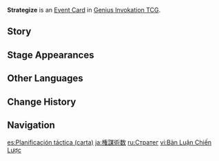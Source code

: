 {{Genius Invokation TCG Infobox
|id        = 332004
|image     = Strategize Event Card.png
|type      = Event Card
|effect    = Draw 2 cards.
|matching  = 1
|source1   = [[Genius Invokation TCG Starter Deck]]
|source2   = {{Sold By}}
|features  = Sangonomiya Kokomi;Gorou
}}
'''Strategize''' is an [[Event Card]] in [[Genius Invokation TCG]].

==Story==
{{Description|"This might look quite complicated, but in truth, the possible scenarios do not exceed 187 in number."|title=Strategize}}

==Stage Appearances==
{{Genius Invokation TCG Stage Appearances}}

==Other Languages==
{{Other Languages
|revise  = ZH TL; at the very least {{zh|帷幄}} needs a note specifying that it's a tent within a military camp.
|en      = Strategize
|zhs     = 运筹帷幄
|zhs_rm  = Yùnchóu Wéiwò
|zht     = 運籌帷幄
|zht_rm  = Yùnchóu Wéiwò
|zh_tl   = Strategize from a Tent
|ja      = 権謀術数
|ja_rm   = Kenboujussuu
|ja_tl   = Scheming
|ko      = 전략 구상
|ko_rm   = Jeonnyak Gusang
|ko_tl   = Strategic Initiative
|es      = Planificación táctica
|es_tl   = Tactical Planning
|fr      = Stratège
|fr_tl   = Strategist
|ru      = Стратег
|ru_tl   = Strategist
|th      = Strategize
|vi      = Bàn Luận Chiến Lược
|vi_tl   = 
|de      = Gewinnstrategie
|de_tl   = Winning Strategy
|id      = Strategize
|pt      = Mestra Estrategista
|pt_tl   = 
|tr      = Strateji Oluştur
|tr_tl   = 
|it      = Pianifica
|it_tl   = Plan
}}

==Change History==
{{Change History|3.3}}

==Navigation==
{{Genius Invokation TCG Navbox|Event Card}}

[[es:Planificación táctica (carta)]]
[[ja:権謀術数]]
[[ru:Стратег]]
[[vi:Bàn Luận Chiến Lược]]